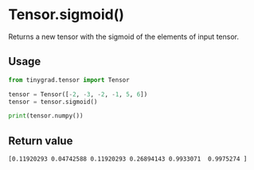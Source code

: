 # Tensor.sigmoid()

Returns a new tensor with the sigmoid of the elements of input tensor.

## Usage
```python copy
from tinygrad.tensor import Tensor

tensor = Tensor([-2, -3, -2, -1, 5, 6])
tensor = tensor.sigmoid()

print(tensor.numpy())
```

## Return value
```bash
[0.11920293 0.04742588 0.11920293 0.26894143 0.9933071  0.9975274 ]
```